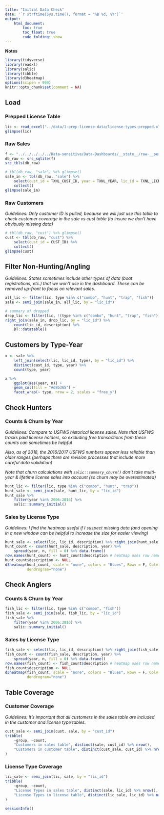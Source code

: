 ```yaml
---
title: "Initial Data Check"
date: '`r strftime(Sys.time(), format = "%B %d, %Y")`'
output: 
    html_document:
        toc: true
        toc_float: true
        code_folding: show
---
```


**Notes**


```r
library(tidyverse)
library(readxl)
library(salic)
library(tibble)
library(d3heatmap)
options(scipen = 999)
knitr::opts_chunk$set(comment = NA)
```


## Load

### Prepped License Table

```r
lic <- read_excel("../data/1-prep-license-data/license-types-prepped.xlsx")
glimpse(lic)
```


### Raw Sales

```r
f <- "../../../../../Data-sensitive/Data-Dashboards/__state__/raw-__period__.sqlite3"
db_raw <- src_sqlite(f)
src_tbls(db_raw)
```

```r
# tbl(db_raw, "sale") %>% glimpse()
sale_in <- tbl(db_raw, "sale") %>%
    select(cust_id = TXNL_CUST_ID, year = TXNL_YEAR, lic_id = TXNL_LICN_TYPE) %>%
    collect()
glimpse(sale_in)
```


### Raw Customers

*Guidelines: Only customer ID is pulled, because we will just use this table to check customer coverage in the sale vs cust table (to insure we don't have obviously missing data)*

```r
# tbl(db_raw, "cust") %>% glimpse()
cust <- tbl(db_raw, "cust") %>% 
    select(cust_id = CUST_ID) %>% 
    collect()
glimpse(cust)
```


## Filter Non-Hunting/Angling

*Guidelines: States sometimes include other types of data (boat registrations, etc.) that we won't use in the dashboard. These can be removed up-front to focus on relevant sales.*

```r
all_lic <- filter(lic, type %in% c("combo", "hunt", "trap", "fish"))
sale <- semi_join(sale_in, all_lic, by = "lic_id")

# summary of dropped
drop_lic <- filter(lic, !(type %in% c("combo", "hunt", "trap", "fish")))
right_join(sale_in, drop_lic, by = "lic_id") %>%
    count(lic_id, description) %>%
    DT::datatable()
```


## Customers by Type-Year

```r
x <- sale %>%
    left_join(select(lic, lic_id, type), by = "lic_id") %>%
    distinct(cust_id, type, year) %>%
    count(type, year)

x %>%
    ggplot(aes(year, n)) +
    geom_col(fill = "#d8b365") +
    facet_wrap(~ type, nrow = 2, scales = "free_y")
```


## Check Hunters

### Counts & Churn by Year

*Guidelines: Compare to USFWS historical license sales. Note that USFWS tracks paid license holders, so excluding free transactions from these counts can sometimes be helpful*

*Also, as of 2018, the 2016/2017 USFWS numbers appear less reliable than older ranges (perhaps there are revision processes that include more careful data validation)*

*Note that churn calculations with `salic::summary_churn()` don't take multi-year & lifetime license sales into account (so churn may be overestimated)*

```r
hunt_lic <- filter(lic, type %in% c("combo", "hunt", "trap"))
hunt_sale <- semi_join(sale, hunt_lic, by = "lic_id")
hunt_sale %>%
    filter(year %in% 2006:2016) %>%
    salic::summary_initial()
```


### Sales by License Type

*Guidelines: I find the heatmap useful if I suspect missing data (and opening in a new window can be helpful to increase the size for easier viewing)*

```r
hunt_sale <- select(lic, lic_id, description) %>% right_join(hunt_sale)
hunt_count <- count(hunt_sale, description, year) %>% 
    spread(year, n, fill = 0) %>% data.frame()
row.names(hunt_count) <- hunt_count$description # heatmap uses row names for the y-axis
hunt_count$description <- NULL
d3heatmap(hunt_count, scale = "none", colors = "Blues", Rowv = F, Colv = F,
          dendrogram="none")
```


## Check Anglers

### Counts & Churn by Year

```r
fish_lic <- filter(lic, type %in% c("combo", "fish"))
fish_sale <- semi_join(sale, fish_lic, by = "lic_id")
fish_sale %>%
    filter(year %in% 2006:2016) %>%
    salic::summary_initial()
```


### Sales by License Type

```r
fish_sale <- select(lic, lic_id, description) %>% right_join(fish_sale)
fish_count <- count(fish_sale, description, year) %>% 
    spread(year, n, fill = 0) %>% data.frame()
row.names(fish_count) <- fish_count$description # heatmap uses row names for the y-axis
fish_count$description <- NULL
d3heatmap(fish_count, scale = "none", colors = "Blues", Rowv = F, Colv = F,
          dendrogram="none")
```


## Table Coverage

### Customer Coverage

*Guidelines: It's important that all customers in the sales table are included in the customer and license type tables.*

```r
cust_sale <- semi_join(cust, sale, by = "cust_id")
tribble(
    ~group, ~count,
    "Customers in sales table", distinct(sale, cust_id) %>% nrow(),
    "Customers in customer table", distinct(cust_sale, cust_id) %>% nrow()
)
```

### License Type Coverage

```r
lic_sale <- semi_join(lic, sale, by = "lic_id")
tribble(
    ~group, ~count,
    "License Types in sales table", distinct(sale, lic_id) %>% nrow(),
    "License Types in license table", distinct(lic_sale, lic_id) %>% nrow()
)
```


```r
sessionInfo()
```
